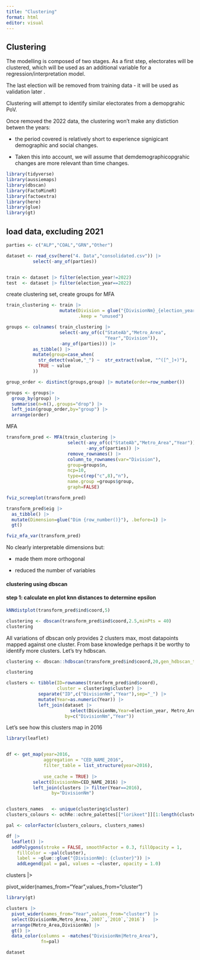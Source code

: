 ```yaml
---
title: "Clustering"
format: html
editor: visual
---
```


## Clustering

The modelling is composed of two stages. As a first step, electorates will be clustered, which will be used as an additional variable for a regression/interpretation model.

The last election will be removed from training data - it will be used as validation later .

Clustering will attempt to identify similar electorates from a demopgrahic PoV.

Once removed the 2022 data, the clustering won't make any distiction betwen the years:

-   the period covered is relatively short to experience signigicant demographic and social changes.

-   Taken this into account, we will assume that demdemographicopgrahic changes are more relevant than time changes.

```r

library(tidyverse)
library(aussiemaps)
library(dbscan)
library(FactoMineR)
library(factoextra)
library(here)
library(glue)
library(gt)
```

## load data, excluding 2021

```r

parties <- c("ALP","COAL","GRN","Other")

dataset <- read_csv(here("4. Data","consolidated.csv")) |>
          select(-any_of(parties))


train <- dataset |> filter(election_year!=2022) 
test  <- dataset |> filter(election_year==2022)

```

create clustering set, create groups for MFA

```r

train_clustering <- train |>
                    mutate(Division = glue("{DivisionNm}_{election_year}"),
                           .keep = "unused")

groups <- colnames( train_clustering |>
                    select(-any_of(c("StateAb","Metro_Area",
                                     "Year","Division")),
                    -any_of(parties))) |>
          as_tibble() |>
          mutate(group=case_when(
            str_detect(value,"_") ~  str_extract(value, "^([^_]+)"),
            TRUE ~ value
          )) 

group_order <- distinct(groups,group) |> mutate(order=row_number())

groups <- groups|>
  group_by(group) |>
  summarise(n=n(),.groups="drop") |>
  left_join(group_order,by="group") |>
  arrange(order)

```

MFA

```r
transform_pred <- MFA(train_clustering |>
                       select(-any_of(c("StateAb","Metro_Area","Year")),
                              -any_of(parties)) |>
                       remove_rownames() |>
                       column_to_rownames(var="Division"),
                       group=groups$n,
                       ncp=10,
                       type=c(rep("c",8),"n"),
                       name.group =groups$group,
                       graph=FALSE)
```

```r
fviz_screeplot(transform_pred)
```

```r
transform_pred$eig |> 
  as_tibble() |>
  mutate(Dimension=glue("Dim {row_number()}"), .before=1) |>
  gt()
```

```r
fviz_mfa_var(transform_pred)
```

No clearly interpretable dimensions but:

-   made them more orthogonal

-   reduced the number of variables

#### clustering using dbscan

#### step 1: calculate en plot knn distances to determine epsilon

```r
kNNdistplot(transform_pred$ind$coord,5)
```

```r
clustering <- dbscan(transform_pred$ind$coord,2.5,minPts = 40)
clustering
```

All variations of dbscan only provides 2 clusters max, most datapoints mapped against one cluster. From base knowledge perhaps it be worthy to identify more clusters. Let's try hdbscan.

```r

clustering <- dbscan::hdbscan(transform_pred$ind$coord,20,gen_hdbscan_tree=FALSE)

clustering


```

```r
clusters <- tibble(ID=rownames(transform_pred$ind$coord),
                   cluster = clustering$cluster) |>
            separate("ID",c("DivisionNm","Year"),sep="_") |>
            mutate(Year=as.numeric(Year)) |>
            left_join(dataset |> 
                        select(DivisionNm,Year=election_year, Metro_Area),
                      by=c("DivisionNm","Year"))
```

Let's see how this clusters map in 2016

```r

library(leaflet)


df <- get_map(year=2016,
              aggregation = "CED_NAME_2016",
              filter_table = list_structure(year=2016),
              
              use_cache = TRUE) |>
          select(DivisionNm=CED_NAME_2016) |>
          left_join(clusters |> filter(Year==2016),
                 by="DivisionNm")


clusters_names   <- unique(clustering$cluster)
clusters_colours <- ochRe::ochre_palettes[["lorikeet"]][1:length(clusters_names)]

pal <- colorFactor(clusters_colours, clusters_names)

df |>
  leaflet() |>
  addPolygons(stroke = FALSE, smoothFactor = 0.3, fillOpacity = 1,
    fillColor = ~pal(cluster),
    label = ~glue::glue("{DivisionNm}: {cluster}")) |>
    addLegend(pal = pal, values = ~cluster, opacity = 1.0)
```

clusters \|\>

pivot_wider(names_from="Year",values_from="cluster")

```r
library(gt)

clusters |>
  pivot_wider(names_from="Year",values_from="cluster") |>
  select(DivisionNm,Metro_Area,`2007`,`2010`,`2016`)   |>
  arrange(Metro_Area,DivisionNm) |>
  gt() |>
  data_color(columns = -matches("DivisionNm|Metro_Area"),
             fn=pal)
```

```r
dataset
```
